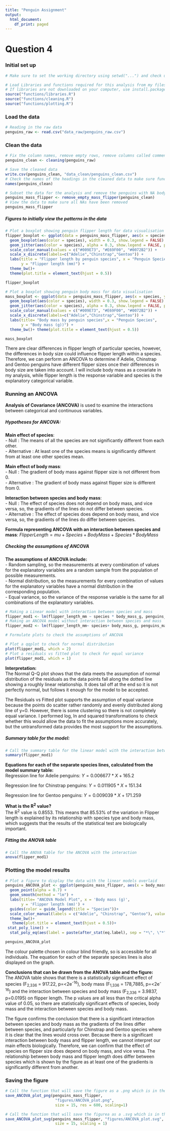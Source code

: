 ```yaml
---
title: "Penguin Assignment"
output:
  html_document:
    df_print: paged
---
```


# Question 4 

### **Initial set up**

```r
# Make sure to set the working directory using setwd("...") and check using getwd("...")

```

```r
# Load Libraries and functions required for this analysis from my files and folders contained in the zip file
# If libraries are not downloaded on your computer, use install.packages("...") to install them to your computer.
source("functions/libraries.R")
source("functions/cleaning.R")
source("functions/plotting.R")
```

### **Load the data**
```r
# Reading in the raw data
penguins_raw <- read.csv("data_raw/penguins_raw.csv")
```

### **Clean the data**
```r
# Fix the column names, remove empty rows, remove columns called comment and delta using cleaning function saved in "functions/cleaning.R" file
penguins_clean <- cleaning(penguins_raw)
```

```r
# Save the cleaned data
write.csv(penguins_clean, "data_clean/penguins_clean.csv")
# Check the names of the headings in the cleaned data to make sure function has worked
names(penguins_clean)
```

```r
# Subset the data for the analysis and remove the penguins with NA body mass and NA flipper length using 'remove_empty_mass_flipper' function contained in "functions/cleaning.R" file
penguins_mass_flipper <- remove_empty_mass_flipper(penguins_clean)
# View the data to make sure all NAs have been removed 
penguins_mass_flipper
```


##### Figures to initially view the patterns in the data

```r
# Plot a boxplot showing penguin flipper length for data visualisation
flipper_boxplot <- ggplot(data = penguins_mass_flipper, aes(x = species, y = flipper_length_mm)) +
  geom_boxplot(aes(color = species), width = 0.3, show.legend = FALSE) +
  geom_jitter(aes(color = species), alpha = 0.3, show.legend = FALSE, position = position_jitter(width = 0.2, seed = 0)) +
  scale_color_manual(values = c("#009E73", "#E69F00", "#0072B2")) +
  scale_x_discrete(labels=c("Adelie","Chinstrap","Gentoo")) +
  labs(title = "Flipper length by penguin species", x = "Penguin Species",
       y = "Flipper length (mm)") +
  theme_bw()+ 
  theme(plot.title = element_text(hjust = 0.5))

flipper_boxplot
```

```r
# Plot a boxplot showing penguin body mass for data visualisation
mass_boxplot <- ggplot(data = penguins_mass_flipper, aes(x = species, y = body_mass_g)) +
  geom_boxplot(aes(color = species), width = 0.3, show.legend = FALSE) +
  geom_jitter(aes(color = species), alpha = 0.3, show.legend = FALSE, position = position_jitter(width = 0.2, seed = 0)) +
  scale_color_manual(values = c("#009E73", "#E69F00", "#0072B2")) +
  scale_x_discrete(labels=c("Adelie","Chinstrap","Gentoo")) +
  labs(title= "Body mass by penguin species",x = "Penguin Species",
       y = "Body mass (g))") +
  theme_bw()+ theme(plot.title = element_text(hjust = 0.5))

mass_boxplot
```

There are clear differences in flipper length of particular species, however, the differences in body size could influence flipper length within a species. Therefore, we can perform an ANCOVA to determine if Adelie, Chinstrap and Gentoo penguins have different flipper sizes once their differences in body size are taken into account. I will include body mass as a covariate in my analysis, while flipper length is the response variable and species is the explanatory categorical variable. 

### **Running an ANCOVA**
**Analysis of Covariance (ANCOVA)** is used to examine the interactions between categorical and continuous variables.

##### Hypotheses for ANCOVA:
**Main effect of species**:  
- Null : The means of all the species are not significantly different from each other.  
- Alternative : At least one of the species means is significantly different from at least one other species mean.  

**Main effect of body mass**:  
- Null : The gradient of body mass against flipper size is not different from 0.  
- Alternative : The gradient of body mass against flipper size is different from 0.  

**Interaction between species and body mass**:  
- Null : The effect of species does not depend on body mass, and vice versa, so, the gradients  of the lines do not differ between species.  
- Alternative : The effect of species does depend on body mass, and vice versa, so, the gradients of the lines do differ between species.  

**Formula representing ANCOVA with an interaction between species and mass**:
$FlipperLength = mu + Species + BodyMass + Species*BodyMass$

##### **Checking the assumptions of ANCOVA**

**The assumptions of ANCOVA include:**          
- Random sampling, so the measurements at every combination of values for the explanatory variables are a random sample from the population of possible measurements.    
- Normal distribution, so the measurements for every combination of values for the explanatory variables have a normal distribution in the corresponding population.     
- Equal variance, so the variance of the response variable is the same for all combinations of the explanatory variables.     

```r
# Making a Linear model with interaction between species and mass
flipper_mod1 <- lm(flipper_length_mm ~ species * body_mass_g, penguins_mass_flipper)
# Making an ANCOVA model without interaction between species and mass
flipper_mod2 <- lm(flipper_length_mm~ species+ body_mass_g, penguins_mass_flipper)
```

```r
# Formulate plots to check the assumptions of ANCOVA

# Plot a qqplot to check for normal distribution
plot(flipper_mod1, which = 2)
# Plot a residuals vs fitted plot to check for equal variance
plot(flipper_mod1, which = 1)
```

**Interpretation:**   
The Normal Q-Q plot shows that the data meets the assumption of normal distribution of the residuals as the data points fall along the dotted line showing a roughly linear relationship. It does tail off at the end so it is not perfectly normal, but follows it enough for the model to be accepted. 

The Residuals vs Fitted plot supports the assumption of equal variance because the points do scatter rather randomly and evenly distributed along line of y=0. However, there is some clustering so there is not completely equal variance. I performed log, ln and squared transformations to check whether this would allow the data to fit the assumptions more accurately, but the untransformed data provides the most support for the assumptions.

##### Summary table for the model:
```r
# Call the summary table for the linear model with the interaction between species and mass
summary(flipper_mod1)
```

**Equations for each of the separate species lines, calculated from the model summary table:**   
Regression line for Adelie penguins: $Y = 0.006677*X + 165.2$

Regression line for Chinstrap penguins: $Y = 0.011905*X + 151.34$ 

Regression line for Gentoo penguins: $Y = 0.009039*X + 171.259$    


**What is the R^2^ value?**    
The R^2^ value is 0.8553. This means that 85.53% of the variation in Flipper length is explained by its relationship with species type and body mass, which suggests that the results of the statistical test are biologically important. 

##### Fitting the ANOVA table
```r
# Call the ANOVA table for the ANCOVA with the interaction
anova(flipper_mod1)
```

### **Plotting the model results**

```r
# Plot a figure to display the data with the linear models overlaid 
penguins_ANCOVA_plot <- ggplot(penguins_mass_flipper, aes(x = body_mass_g, y = flipper_length_mm, colour = species)) +
  geom_point(alpha = 0.7) +
  geom_smooth(method = "lm") +
  labs(title= "ANCOVA Model Plot", x = 'Body mass (g)',  
       y = 'Flipper length (mm)') +
  guides(color = guide_legend(title = "Species"))+
  scale_color_manual(labels = c("Adelie", "Chinstrap", "Gentoo"), values = c("#009E73", "#E69F00", "#0072B2"))+
  theme_bw()+ 
   theme(plot.title = element_text(hjust = 0.5))+
 stat_poly_line() +
  stat_poly_eq(aes(label = paste(after_stat(eq.label), sep = "*\", \"*")))

penguins_ANCOVA_plot
```

The colour palette chosen in colour blind friendly, so is accessible for all individuals. The equation for each of the separate species lines is also displayed on the graph. 

**Conclusions that can be drawn from the ANOVA table and the figure:**      
The ANOVA table shows that there is a statistically significant effect of species (F~2,336~ = 917.22, p=<2e^-16^), body mass (F~1,336~ = 178,7885, p=<2e^-16^) and the interaction between species and body mass (F~2,336~ = 3.9837, p=0.0195) on flipper length. The p values are all less than the critical alpha value of 0.05, so there are statistically significant effects of species, body mass and the interaction between species and body mass. 

The figure confirms the conclusion that there is a significant interaction between species and body mass as the gradients of the lines differ between species, and particularly for Chinstrap and Gentoo species where it is clear that the lines would cross over. Because there is a significant interaction between body mass and flipper length, we cannot interpret our main effects biologically. Therefore, we can confirm that the effect of species on flipper size does depend on body mass, and vice versa. The relationship between body mass and flipper length does differ between species which is shown by the figure as at least one of the gradients is significantly different from another.

### **Saving the figure**
```r
# Call the function that will save the figure as a .png which is in the "functions/plotting.R" file
save_ANCOVA_plot_png(penguins_mass_flipper, 
                      "figures/ANCOVA_plot.png", 
                      size = 15, res = 600, scaling=1)

# Call the function that will save the figurea as a .svg which is in the "funcitons/plotting.R" file. An .svg file is not pixelated when zooming in.
save_ANCOVA_plot_svg(penguins_mass_flipper, "figures/ANCOVA_plot.svg", 
                      size = 15, scaling = 1)

```




